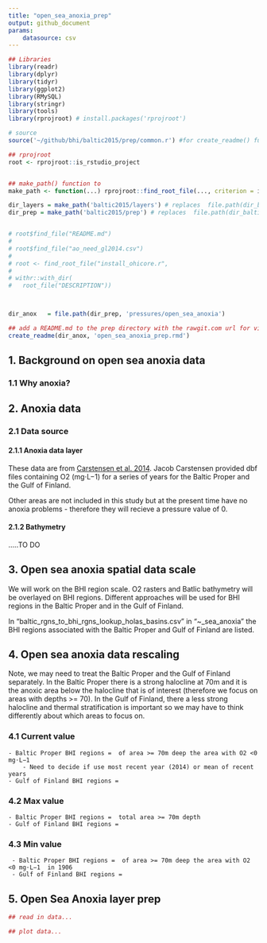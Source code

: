 ```yaml
---
title: "open_sea_anoxia_prep"
output: github_document
params: 
    datasource: csv
---
```

```r

## Libraries
library(readr)
library(dplyr)
library(tidyr)
library(ggplot2)
library(RMySQL)
library(stringr)
library(tools)
library(rprojroot) # install.packages('rprojroot')

# source
source('~/github/bhi/baltic2015/prep/common.r') #for create_readme() function

## rprojroot
root <- rprojroot::is_rstudio_project


## make_path() function to 
make_path <- function(...) rprojroot::find_root_file(..., criterion = is_rstudio_project)

dir_layers = make_path('baltic2015/layers') # replaces  file.path(dir_baltic, 'layers')
dir_prep = make_path('baltic2015/prep') # replaces  file.path(dir_baltic, 'layers')


# root$find_file("README.md")
# 
# root$find_file("ao_need_gl2014.csv")
# 
# root <- find_root_file("install_ohicore.r", 
# 
# withr::with_dir(
#   root_file("DESCRIPTION"))



dir_anox   = file.path(dir_prep, 'pressures/open_sea_anoxia')

## add a README.md to the prep directory with the rawgit.com url for viewing on GitHub
create_readme(dir_anox, 'open_sea_anoxia_prep.rmd') 
```

## 1. Background on open sea anoxia data  

### 1.1 Why anoxia?


## 2. Anoxia data  

### 2.1 Data source 
#### 2.1.1 Anoxia data layer
These data are from [Carstensen et al. 2014](http://www.pnas.org/content/111/15/5628.abstract).  Jacob Carstensen provided dbf files containing O2 (mg⋅L−1) for a series of years for the Baltic Proper and the Gulf of Finland.  

Other areas are not included in this study but at the present time have no anoxia problems - therefore they will recieve a pressure value of 0.  

#### 2.1.2 Bathymetry
.....TO DO


## 3. Open sea anoxia spatial data scale
We will work on the BHI region scale. O2 rasters and Batlic bathymetry will be overlayed on BHI regions.  Different approaches will be used for BHI regions in the Baltic Proper and in the Gulf of Finland.  

In "baltic_rgns_to_bhi_rgns_lookup_holas_basins.csv" in "~\github\bhi\baltic2015\prep\pressures\open_sea_anoxia" the BHI regions associated with the Baltic Proper and Gulf of Finland are listed.  

## 4. Open sea anoxia data rescaling
Note, we may need to treat the Baltic Proper and the Gulf of Finland separately.  In the Baltic Proper there is a strong halocline at 70m and it is the anoxic area below the halocline that is of interest (therefore we focus on areas with depths >= 70).  In the Gulf of Finland, there a less strong halocline and thermal stratification is important so we may have to think differently about which areas to focus on.  

### 4.1 Current value  
    - Baltic Proper BHI regions =  of area >= 70m deep the area with O2 <0 mg⋅L−1  
        - Need to decide if use most recent year (2014) or mean of recent years
    - Gulf of Finland BHI regions =   


### 4.2 Max value
    - Baltic Proper BHI regions =  total area >= 70m depth  
    - Gulf of Finland BHI regions =   

### 4.3 Min value
     - Baltic Proper BHI regions =  of area >= 70m deep the area with O2 <0 mg⋅L−1  in 1906  
     - Gulf of Finland BHI regions = 


## 5. Open Sea Anoxia layer prep

```r
## read in data...

## plot data...

```
